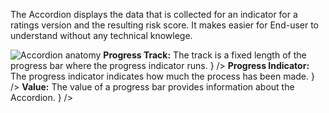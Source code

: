 

<Section contained={true} border={true} style={{ paddingTop: 0 }}>
	<p>
		The Accordion displays the data that is collected for an indicator for a
		ratings version and the resulting risk score. It makes easier for
		End-user to understand without any technical knowlege.
	</p>
</Section>

<Section title="Anatomy" contained={true} border={true}>
	<img src={ScoreAnatomy} alt="Accordion anatomy" style={{ marginBottom: 20 }} />
	<List>
		<span
			label={
				<>
					<strong>Progress Track:</strong> The track is a fixed length
					of the progress bar where the progress indicator runs.
				</>
			}
		/>
		<span
			label={
				<>
					<strong>Progress Indicator:</strong> The progress indicator
					indicates how much the process has been made.
				</>
			}
		/>
		<span
			label={
				<>
					<strong>Value:</strong> The value of a progress bar provides
					information about the Accordion.
				</>
			}
		/>
	</List>
</Section>
